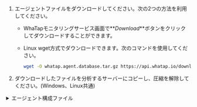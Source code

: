 1.  エージェントファイルをダウンロードしてください。次の2つの方法を利用してください。

    -   WhaTapモニタリングサービス画面で**_Download_**ボタンをクリックしてダウンロードすることができます。

    -   Linux wget方式でダウンロードできます。次のコマンドを使用してください。

        ```bash
        wget -O whatap.agent.database.tar.gz https://api.whatap.io/download/agent/whata.agent.database.tar.gz
        ```

2.  ダウンロードしたファイルを分析するサーバーにコピーし、圧縮を解除してください。(Windows、Linux共通)

<details>
  <summary>エージェント構成ファイル</summary>

<Xclude product='cubrid'>

| ファイル名                              | 説明                                                                                                                                                                                           |
| ---------------------------------- | -------------------------------------------------------------------------------------------------------------------------------------------------------------------------------------------- |
| _whatap.conf_                      | データベースサーバーのデータを収集する収集サーバーのアドレスとサーバーのプロジェクトアクセスキーを入力するファイルです。エージェント設定の詳細については、[次の文書](agent-settings)を参照してください。                                                                                |
| _alert/alert.conf_                 | 収集するモニタリング項目にしきい値を設定するファイルです。しきい値を超えると通知イベントが発生します。                                                                                                                                          |
| _scripts/_                         | リモートでSQLスクリプトを実行できるスクリプトのディレクトリです。                                                                                                                                                           |
| ⎿ _ps.sh_                          | プロセスIDを読み込むスクリプトです。エージェントプロセスを終了する場合は、そのIDを参照してください。                                                                                                                                         |
| ⎿ _stop.sh_                        | エージェントプロセスを終了するときに使用するスクリプトです。                                                                                                                                                               |
| ⎿ _uid.sh_ (_uid.bat_)             | データベースの接続情報を組み合わせて暗号化されたUIDを生成するためのシェルスクリプトファイルです。_db.user_ファイルを作成します。最初に一度だけ設定すると、暗号化されたUIDを通じてモニタリング対象データベースサーバーからデータが収集されます。<br/>モニタリング用アカウント作成の詳細については、[次の文書](install-agent#uid)を参照ください。 |
| ⎿ _start.sh_ (_start.bat_)         | エージェント実行用のシェルスクリプトファイルです。エージェントを実行すると、データベースサーバーからのモニタリング情報の収集が開始されます。                                                                                                                       |
| ⎿ _startd.sh_ (_startd.bat_)       | エージェント実行用のシェルスクリプトファイルでバックグラウンドで実行できます。                                                                                                                                                      |
| _whatap.agent.dbx-`X.Y.Z`.jar_     | Tracerプログラムは、データベースサーバーの情報を収集し、収集した情報をサーバーに送信するプログラムです。                                                                                                                                      |
| _jdbc_                             | データベースサーバー接続のために参照するライブラリを収集するディレクトリです。エージェントをデータベースサーバーに接続するためのライブラリを直接ダウンロードし、javaのclasspathオプションにパスを設定して使用します。                                                                            |
| _xos/_                             | データベースサーバーのプロセス使用量をモニタリングできるオプションのエージェントを含むディレクトリです。                                                                                                                                         |
| ⎿ _xos.conf_                       | データベースサーバーのプロセス使用状況のデータを収集およびデータ転送をするためのエージェントサーバーのアドレスと通信ポートを入力するファイルです。                                                                                                                    |
| <sup>*</sup> <em>xcub/</em>        | CUBRIDデータベースのSQLテキスト収集と指標計算を行う、付加エージェントファイルが含まれているディレクトリです。                                                                                                                                  |
| ⎿ <sup>\*</sup> <em>xcub.conf</em> | CUBRIDデータベースおよび付加エージェント接続情報を入力するファイルです。                                                                                                                                                      |

  :::note

<sup>*</sup>: <em>xcub</em>パスのファイルはCUBRIDモニタリングのための専用ファイルです。

  :::

</Xclude>

<InDoc product='cubrid'>

| ファイル名                          | 説明                                                                                                                                                                                           |
| ------------------------------ | -------------------------------------------------------------------------------------------------------------------------------------------------------------------------------------------- |
| _whatap.conf_                  | データベースサーバーのデータを収集する収集サーバーのアドレスとサーバーのプロジェクトアクセスキーを入力するファイルです。エージェント設定の詳細については、[次の文書](agent-settings)を参照してください。                                                                                |
| _alert/alert.conf_             | 収集するモニタリング項目にしきい値を設定するファイルです。しきい値を超えると通知イベントが発生します。                                                                                                                                          |
| _scripts/_                     | リモートでSQLスクリプトを実行できるスクリプトのディレクトリです。                                                                                                                                                           |
| ⎿ _ps.sh_                      | プロセスIDを読み込むスクリプトです。エージェントプロセスを終了する場合は、そのIDを参照してください。                                                                                                                                         |
| ⎿ _stop.sh_                    | エージェントプロセスを終了するときに使用するスクリプトです。                                                                                                                                                               |
| ⎿ _uid.sh_ (_uid.bat_)         | データベースの接続情報を組み合わせて暗号化されたUIDを生成するためのシェルスクリプトファイルです。_db.user_ファイルを作成します。最初に一度だけ設定すると、暗号化されたUIDを通じてモニタリング対象データベースサーバーからデータが収集されます。<br/>モニタリング用アカウント作成の詳細については、[次の文書](install-agent#uid)を参照ください。 |
| ⎿ _start.sh_ (_start.bat_)     | エージェント実行用のシェルスクリプトファイルです。エージェントを実行すると、データベースサーバーからのモニタリング情報の収集が開始されます。                                                                                                                       |
| ⎿ _startd.sh_ (_startd.bat_)   | エージェント実行用のシェルスクリプトファイルでバックグラウンドで実行できます。                                                                                                                                                      |
| _whatap.agent.dbx-`X.Y.Z`.jar_ | Tracerプログラムは、データベースサーバーの情報を収集し、収集した情報をサーバーに送信するプログラムです。                                                                                                                                      |
| _jdbc_                         | データベースサーバー接続のために参照するライブラリを収集するディレクトリです。エージェントをデータベースサーバーに接続するためのライブラリを直接ダウンロードし、javaのclasspathオプションにパスを設定して使用します。                                                                            |
| _xos/_                         | データベースサーバーのプロセス使用量をモニタリングできるオプションのエージェントを含むディレクトリです。                                                                                                                                         |
| ⎿ _xos.conf_                   | データベースサーバーのプロセス使用状況のデータを収集およびデータ転送をするためのエージェントサーバーのアドレスと通信ポートを入力するファイルです。                                                                                                                    |
| _xcub/_                        | SQLテキスト収集と指標計算を実行する付加エージェント ファイルが含まれているディレクトリです。データベースサーバーにインストールする必要があります。<br/>\*CUBRIDモニタリングのための付加エージェントのディレクトリです。                                                                         |
| ⎿ _xcub.conf_                  | データベースおよび付加エージェント接続情報を入力するファイルです。<br/>\*CUBRIDモニタリングのための付加エージェントの設定ファイルです。 詳細は[次の文書]](agent-xcub-settings)を参照してください。                                                                         |

</InDoc>

</details>
